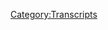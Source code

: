 {{Transcript
    | title         = [[39: Jack Posobiec...Ya Busted]]
    | caption       = [https://knowledgefight.libsyn.com/knowledge-fight-jack-posobiecya-busted Listen to this episode on Libsyn]
    | episodeNumber = [[39: Jack Posobiec...Ya Busted|39]]
    | length        = 01:11:22
}}

{{MessageBox
    | header     = Warning: Bot Generated Content
    | text       = This transcript was automatically generated by transcription software and likely contains many mistakes and misattributions. Please check the audio for definitive quotes, attribution, and context.
    | image      = N3yvass4myg91.webp
    | imagewidth = 50px
    | id         = warning
}}

{{TranscriptBlock
    | name      = Alex Jones
    | timestamp = 00:00:00.000
    | text      = Andy in Kansas you're on the air Thanks for holding
}}

{{TranscriptBlock
    | name      = Andy In Kansas
    | timestamp = 00:00:04.000
    | text      = Well, Alex, I'm a first time caller I'm a huge fan. I love your work.
}}

{{TranscriptBlock
    | name      = Jordan
    | timestamp = 00:00:07.000
    | text      = Hey everybody welcome back to knowledge fight. I'm Dan. I'm Jordan. We're a couple dudes who like to sit around drink red wine talking about Alex Jones and wait for death we there's been a change this
}}

{{TranscriptBlock
    | name      = Jordan
    | timestamp = 00:00:19.000
    | text      = waiting for death is probably the best way of putting we're
}}

{{TranscriptBlock
    | name      = Jordan
    | timestamp = 00:00:22.000
    | text      = hoarding water and waiting for death. sweet embrace got
}}

{{TranscriptBlock
    | name      = Jordan
    | timestamp = 00:00:25.000
    | text      = it Sure. Seems like it's time. Oh, right. We're right there.
}}

{{TranscriptBlock
    | name      = Jordan
    | timestamp = 00:00:29.000
    | text      = Yep. Yep. We're still in a bunker. We're close to like, I gotta go to Infowars store.com and buy these foods.
}}

{{TranscriptBlock
    | name      = Jordan
    | timestamp = 00:00:37.000
    | text      = Do they have anything that protects against radiation? Yeah, yeah, they do. Then fuck yeah, we're in. But finally, we discovered that there's one good thing like it turns out Alex Jones saves the entire human race.
}}

{{TranscriptBlock
    | name      = Jordan
    | timestamp = 00:00:50.000
    | text      = I think what he has won't work. Well, but it's advertised for that. Anyway, plot twist to this shows that I know so much about Alex Jones. And I don't know anything about him. That is where we find our middle ground. That is the audience they might know a little bit right. Some of them might be closer to Miami. So we might be closer to your end.
}}

{{TranscriptBlock
    | name      = Jordan
    | timestamp = 00:01:06.000
    | text      = We educate and inform and in the meantime, hopefully we entertain you know what, you know what I was because I'll be god damned if they it's impossible to listen to anything. Alex Jones says. Without that.
}}

{{TranscriptBlock
    | name      = Jordan
    | timestamp = 00:01:17.000
    | text      = It's fascinating to think that there's probably out there there's probably some damn folks and there's probably some Jordan folks who listen to the like, I like Dan Jordan is kind of annoying. And vice versa. Yeah, I represent like some people are listening for you. Some for me. Sound off on Twitter. Destroyed. I don't know. I
}}

{{TranscriptBlock
    | name      = Jordan
    | timestamp = 00:01:37.000
    | text      = don't know if either of us can handle that. Please don't do that. I
}}

{{TranscriptBlock
    | name      = Jordan
    | timestamp = 00:01:39.000
    | text      = have a delicate snowflake. Always looking for a safe space.
}}

{{TranscriptBlock
    | name      = Jordan
    | timestamp = 00:01:42.000
    | text      = We're gonna get today is episode four. We do like to give a shout out. I'm a policy wonk close for you, Brian burger. Thank you very much for donating to the show.
}}

{{TranscriptBlock
    | name      = Jordan
    | timestamp = 00:01:51.000
    | text      = Thanks so much, Brian.
}}

{{TranscriptBlock
    | name      = Jordan
    | timestamp = 00:01:52.000
    | text      = I realized that is the first time I've used a donators last name. That was accidental. He also he's an
}}

{{TranscriptBlock
    | name      = Jordan
    | timestamp = 00:02:00.000
    | text      = old we have if we have any Alex Jones listeners. That's the real problem, right though.
}}

{{TranscriptBlock
    | name      = Jordan
    | timestamp = 00:02:05.000
    | text      = He's an old friend of mine. On the night before his wedding, I threw pennies at him and he almost beat me up over a sink. He's a good man and the night before his wedding Yeah, how did the wedding go wedding was fine. I got too drunk at the reception though and might and then you finally got beat up over a sick No, I karaoke stroking and didn't realize that there were still children present at the reception. It was a it was a night of fucking an interesting night. Anyway, today we're gonna get to what our episode is about. It's gonna be interesting. I told you before we started it's gonna be unlike a lot of episodes we've ever done in the past. But first, I want to start with an out of context drop that have nothing to do with what we talked about on today's episode.
}}

{{TranscriptBlock
    | name      = Alex Jones
    | timestamp = 00:02:44.000
    | text      = Let us give the newborn baby shots. Oh, another one died. Oh, liberal. Oh, I mean, this is just their whole deal. Right? It's and I don't you know, I as well I'm not a troglodyte and so Oh, liberal.
}}

{{TranscriptBlock
    | name      = Jordan
    | timestamp = 00:03:03.000
    | text      = don't like any of what's going on? Yeah, that was a long time for them to do that.
}}

{{TranscriptBlock
    | name      = Jordan
    | timestamp = 00:03:11.000
    | text      = Alex Jones and Leann McAdoo, had a little roundtable about transhumanism. All right. All right. That was some of their deep analysis. That was it. It went way off the way. Yeah, it was pretty terrible.
}}

{{TranscriptBlock
    | name      = Jordan
    | timestamp = 00:03:23.000
    | text      = Wow. Yeah. So that's they just, they just sure did that. That should give you
}}

{{TranscriptBlock
    | name      = Jordan
    | timestamp = 00:03:27.000
    | text      = some indication of like, how the show has been the last few days. It's been a disaster. Okay, it's been Oh,
}}

{{TranscriptBlock
    | name      = Jordan
    | timestamp = 00:03:36.000
    | text      = there goes another one another baby dies. Liberal. That's their that's their entire argument. Most
}}

{{TranscriptBlock
    | name      = Jordan
    | timestamp = 00:03:43.000
    | text      = of it. Yeah. Okay. And everybody, you can imagine what he's doing. They're doing the little Yeah.
}}

{{TranscriptBlock
    | name      = Jordan
    | timestamp = 00:03:48.000
    | text      = Oh, you know, you can use you saw it in your brain the moment he did.
}}

{{TranscriptBlock
    | name      = Jordan
    | timestamp = 00:03:55.000
    | text      = The last few days on the show had been trouble. And I've been trying to find something for our next episode to be about. And it's been it's been really hard. So I've been going back to the well, and we have a couple of time travel episodes, we're going to end up doing okay, in the near future, but I wanted to do one of my own. And so I went back to the day of the Boston bombing. Because I was really curious, because I remember listening to him a little bit back then. Did he say it was a false flag? Oh, big time. Okay. But here's the thing. I don't know if we'll ever cover the episode itself, because, much like the 911 episode, it's really not that interesting. Okay. But as the news of the Boston bombing is breaking, he's in the middle of an interview with Richard Belzer. Richard Belzer. Yeah. So Richard Belzer side cars, his coverage of the Boston bombing over Skype. It's amazing.
}}

{{TranscriptBlock
    | name      = Jordan
    | timestamp = 00:04:47.000
    | text      = So, so he is still on Skype with Richard Belzer. Well, this news break and Richard Belzer is not allowed to go No.
}}

{{TranscriptBlock
    | name      = Jordan
    | timestamp = 00:04:55.000
    | text      = And he's thrilled to be there. loves it. Alex Jones is back You lating wildly about how they're going to target patriots right? Belzer is just straight up signing off on all bizarre like you watch them on law and order and everything you think he's like, and you know he has.
}}

{{TranscriptBlock
    | name      = Jordan
    | timestamp = 00:05:12.000
    | text      = I was genuinely sitting here going like, it can't be Richard Belzer Oh, it's bells. It can't be that Richard Belzer hells bells and he's just there. Yep. So I believe that Richard
}}

{{TranscriptBlock
    | name      = Jordan
    | timestamp = 00:05:24.000
    | text      = Belzer it is. So I was digging around was trying to find something for us to cover because like I said, the last few days have been just no man's land. That was no good. I was really struggling and then a real I realized on Monday, Alex Jones did an interview with Jack Passaic. Yes, we've brought him up a couple times in the past. And today, it is finally time for us to delve in to something that I am going to call one of our dirty dossiers. Because as we do this show, it's going to become more and more essential that we clearly delineate who these fucking characters are, okay, that exist in the periphery. Okay. Alex Jones had an interview with Jack for Sobiech because he is one of the main forces behind the Macron leaks. So I found a a New Yorker article that contradicts his story about what happened with the macaron leaks. Okay, this is a New Yorker story that actually uses an interview with Jack for Sobiech as it sort of foundation. Quote from this New Yorker article, I reached the Sobiech by phone on Saturday, the previous day he told me he had flown from Washington to Miami to attend a party hosted by the far right self promoter Milo Yiannopoulos. For sobic spent much of Friday night monitoring 4chan slash poll before chan message boards, which has recently become a breeding ground for nationalist trolls, both in the US and abroad. This is a quote from the Soviet people were claiming something big was coming. So I just kept hitting refresh. He told me shortly before 3pm 3pm and anonymous 4chan user posted nine gigabytes of information, purportedly hacked emails, photographs, and internal documents from the campaign of Emmanuel Macron. For Sobia could not know whether all the information was authentic. He didn't even have time to glance through most of the 1000s of pages. But he considered it his journalistic duty to let his followers know about the leak, quote, massive doc dump at pol he tweeted, he included a link to the 4chan post along with the hashtag Macron leaks. So that's how he got involved. According to him, I'd heard that that
}}

{{TranscriptBlock
    | name      = Jordan
    | timestamp = 00:07:39.000
    | text      = happened, and that it was, and that's why everybody was mad at WikiLeaks or something. And yet, they weren't the ones who leaked the information or hacked it. They just had it.
}}

{{TranscriptBlock
    | name      = Jordan
    | timestamp = 00:07:51.000
    | text      = Yeah, they really got with it. And really, it was hacked by somebody. So anyway, he goes to this party, and people start retweeting it, and it starts to catch steam. And so like, at about midnight, he realizes he's at Milo Yiannopoulos his party, and he realizes that a bunch of other people have started to pick up on this. Obviously, some of these bot farms started to push the content, of course, much like it's been demonstrated has been done in the past. Yes. And so on the phone Sobiech started a live video on Periscope which he called a quote, press conference on macaron leaks. The first few minutes consisted of pisode B, which he has not read or looked at. He's gone to a party at this point. Yes. The first few minutes consisted of for sobic and his girlfriend dancing too bad and bougie by Migos while sob occasionally made the okay hand gesture. All right,
}}

{{TranscriptBlock
    | name      = Jordan
    | timestamp = 00:08:44.000
    | text      = why didn't he just stop it there? Don't talk about the leaks. Just fucking just let me enjoy that. Just let me enjoy that mental image of you your monsters for the journalism bullshit. Yeah. And instead you're dancing to migos. So
}}

{{TranscriptBlock
    | name      = Jordan
    | timestamp = 00:09:01.000
    | text      = then he took a little bit of criticism about like the alt right, does it? He took some harsh criticism and his response was, I just find interesting things and post them to my Twitter feed. Look, journalists have gotten so bad that they see someone like me doing real work actually digging through documents and distributing them to people. They assume there must be some sort of conspiracy behind it. I hope that if anything, this can be a learning experience for the New York Times and Lamont and the rest of them to understand how real journalism was he was dancing amigo by his own admission in this article, he didn't read any of the documents. No, he just said like, maybe this is something fucking put it out on Twitter. That was it. Yeah. So that should give you some sort of a sense of what a blowhard fuck this guy is.
}}

{{TranscriptBlock
    | name      = Jordan
    | timestamp = 00:09:43.000
    | text      = Yeah, I'm not a fan hate him. I read. I read something about him where he was describing his four D journalism. Yeah, he gets involved. Yeah, a lot of a lot of other people just report things. And I believe his quote was, I'll go to an anti Trump rally Aliens start saying anti Clinton stuff just Yeah. And you're like that's, that's just being a dick. That's not being a journalist, but any kind but
}}

{{TranscriptBlock
    | name      = Jordan
    | timestamp = 00:10:09.000
    | text      = again, this directly relates to what we talked about in that 2015 episode, where Mark Dice went out and asked people to, if they supported banning the American flag, right or got them to sign his petition. Infowars puts out a video about it. Drudge Report puts up a link. Alex Jones starts reporting that Drudge Report is reporting this thing. It's this cycle. Yeah, it's a jet sob it goes and starts a fight. It's like anti Trump rally. He becomes the story and then he reports on the story. It's yeah,
}}

{{TranscriptBlock
    | name      = Jordan
    | timestamp = 00:10:41.000
    | text      = see that? i Okay. Now, I have only taking zero journalism classes. But I have read journalism. Sure. I feel like that's wrong. isn't that bad? Like, aren't you supposed to like by the definition of journal? Aren't you supposed to record these things? And that's it, even write it the fuck down?
}}

{{TranscriptBlock
    | name      = Jordan
    | timestamp = 00:11:07.000
    | text      = Even the fucking newscaster in Arrested Development knows that. Every part of the story can't be part of the story. Yeah, exactly. Even fucking. Anyway, we're gonna talk quite a bit about Jack Sobiech today. And at the end of this, I guarantee you, he won't be busted. But we have to start with why he was on the show on Monday. Okay, so he was tweeting about the Macron leaks. Right. And now he's coming on to Infowars on Monday, because the narrative is that Macron himself is suing jack for Sobiech. So I will let him isn't he suing? LePen I will let Alex Jones start the narrative. All right.
}}

{{TranscriptBlock
    | name      = Alex Jones
    | timestamp = 00:11:49.000
    | text      = So if Macron is so powerful than a French president, why is he showing Jack? The Shelby act who reported on the whistleblowers, the leaks?
}}

{{TranscriptBlock
    | name      = Jordan
    | timestamp = 00:11:58.000
    | text      = I don't know if he's doing LePen but what he is doing is they're starting an investigation into these hackings Yeah, because they are patently illegal.
}}

{{TranscriptBlock
    | name      = Jordan
    | timestamp = 00:12:07.000
    | text      = Yeah, that's a super good idea. Yep. To investigate these hackings Yep. The ones where you got hacked illegally
}}

{{TranscriptBlock
    | name      = Jordan
    | timestamp = 00:12:14.000
    | text      = and especially because this hack is different than the Podesta ones and other hacks in the past where this hack explicitly has tons of fake shit in it. Yeah, this well,
}}

{{TranscriptBlock
    | name      = Jordan
    | timestamp = 00:12:25.000
    | text      = apparently McCrone put his own fake shit in there smart. Yeah. He which is super smart that he didn't that he didn't know he was going to be hacked. But still, like I mean, if you're halfway smart now you know you're gonna be hacked. But
}}

{{TranscriptBlock
    | name      = Jordan
    | timestamp = 00:12:40.000
    | text      = to be fair, like our intelligence agencies in the last few days have confirmed that they told the French that like, Hey, guys, there are attacks happening. We can monitor them. We're seeing them happening. Yeah, you are being digitally attacked. You're being targeted. So yeah.
}}

{{TranscriptBlock
    | name      = Jordan
    | timestamp = 00:12:56.000
    | text      = But at the same time, I feel like you should guess. Like, if you're going up against a nationalist candidate anywhere, you better believe you're gonna get hacked. Yeah, just just do a better job of hiding shit.
}}

{{TranscriptBlock
    | name      = Jordan
    | timestamp = 00:13:07.000
    | text      = It's becoming the tool of the present and the future, like of hurting people.
}}

{{TranscriptBlock
    | name      = Jordan
    | timestamp = 00:13:12.000
    | text      = And this one is this one is undeniable. Like this was explicitly we're trying to influence this election. There was no other explanation for
}}

{{TranscriptBlock
    | name      = Jordan
    | timestamp = 00:13:21.000
    | text      = and the only reason is to help the nationalist nationalist candidate which
}}

{{TranscriptBlock
    | name      = Jordan
    | timestamp = 00:13:25.000
    | text      = we can tie back to all of the other hacks helping nationalist candidates with ties to Putin and to each other. So it seems it seems like there can be no other conclusion. Yeah, it is. It is now and now obviously, the evidence is circumstantial, but if it's a fucking coincidence, I will kill myself.
}}

{{TranscriptBlock
    | name      = Jordan
    | timestamp = 00:13:46.000
    | text      = It's like it's this stuff happening. Sally gate, Sally Yates and clappers testimony the other day, Comey being fired today, as we're recording this with all of it is,
}}

{{TranscriptBlock
    | name      = Jordan
    | timestamp = 00:13:58.000
    | text      = it's too late,
}}

{{TranscriptBlock
    | name      = Jordan
    | timestamp = 00:14:00.000
    | text      = too much of it is too much. I don't know how to handle this. Let's not talk about that. Let's talk about Jack.
}}

{{TranscriptBlock
    | name      = Jordan
    | timestamp = 00:14:05.000
    | text      = Okay, it's easier to talk about a different person who deserves to be in jail. So
}}

{{TranscriptBlock
    | name      = Jordan
    | timestamp = 00:14:09.000
    | text      = he wants to give a little breakdown about the leaks. He's gonna he's gonna talk about, you know, the stuff that's being found right in these documents. I hope it's
}}

{{TranscriptBlock
    | name      = Alex Jones
    | timestamp = 00:14:18.000
    | text      = what's really happened, what's unfolding why they're showing you why they're so upset and what we're learning about. Reportedly, the gay porn, the gay escorts the drugs and what's going on here. Why this guy is charged a little darling of the establishment. Youngest French president ever?
}}

{{TranscriptBlock
    | name      = Jack Posobiec
    | timestamp = 00:14:33.000
    | text      = Sure, Alex and so well, we saw the game via Macron gate last week where it was revealed that he has these offshore bank accounts in the Cayman Islands. Tax evasion billions of dollars was also then revealed in these emails. That number. The McCrone campaign was funding Antifa was behind the Antifa riots in Paris where they're setting police officers on fire on
}}

{{TranscriptBlock
    | name      = Jordan
    | timestamp = 00:14:54.000
    | text      = let's be clear, there is not real evidence of those bank accounts that he's talking about. In fact, he's Oh,
}}

{{TranscriptBlock
    | name      = Jordan
    | timestamp = 00:15:00.000
    | text      = there is absolutely no evidence of it because it's been proven they do not exist
}}

{{TranscriptBlock
    | name      = Jordan
    | timestamp = 00:15:04.000
    | text      = and they're all the images that people keep posting are all not what they say they are. Exactly. Some of them are insurance document right. Some of it's insane like normal people have it's all
}}

{{TranscriptBlock
    | name      = Jordan
    | timestamp = 00:15:15.000
    | text      = that's why he's suing LePen for defamation because that's literally what she's doing. Okay, well, they can. Yeah, they can sue Sobiech for the same thing,
}}

{{TranscriptBlock
    | name      = Jordan
    | timestamp = 00:15:25.000
    | text      = probably only that you can sue French. I don't know. I don't know what kind of standing they'd have. But they're not suing him right here's the thing will probably because they can't the kind of behavior that's being expressed here is the kind of thing that's like well if they weren't gonna sue you sure hope they do now Yeah, because now he's he's introducing this idea of like, they were paying people to set cops on fire, and then it's gonna get worse.
}}

{{TranscriptBlock
    | name      = Jack Posobiec
    | timestamp = 00:15:48.000
    | text      = May 1, we'll find out activities where there have been there have been selling and buying designer drugs that they're saying they're for the boss this this drug called MMC three as a sophisticated drug. He's also on the list, essentially, of this this homosexual drug whole sort of mailing list that he's on. So with the drugs, all that stuff, and let's keep in mind that McCrone himself is a victim of pedophilia. So we know from a very early age, he was involved in pedophilia himself, the victim
}}

{{TranscriptBlock
    | name      = Jordan
    | timestamp = 00:16:23.000
    | text      = to know things,
}}

{{TranscriptBlock
    | name      = Jordan
    | timestamp = 00:16:27.000
    | text      = no two things, no search for MMC three. Everything that comes up is about a Nintendo controller called the memory management controller. So
}}

{{TranscriptBlock
    | name      = Jordan
    | timestamp = 00:16:42.000
    | text      = well, yeah, but this is this is that times three.
}}

{{TranscriptBlock
    | name      = Jordan
    | timestamp = 00:16:44.000
    | text      = This is deep stuff.
}}

{{TranscriptBlock
    | name      = Jordan
    | timestamp = 00:16:45.000
    | text      = It'll get you so high, you'll be able to play video game.
}}

{{TranscriptBlock
    | name      = Jordan
    | timestamp = 00:16:49.000
    | text      = I mean, yeah, his wife has a lot older than him. But yeah, but the age of consent in France is 15. So Right. I don't know. I don't know if you want to call. So that's really that's what they're calling that's specifically what he's talking about. I
}}

{{TranscriptBlock
    | name      = Jordan
    | timestamp = 00:17:05.000
    | text      = thought we were talking about, you know, child abuse. Yeah. No, I
}}

{{TranscriptBlock
    | name      = Jordan
    | timestamp = 00:17:09.000
    | text      = don't think he I mean, if he's making that kind of an accusation, unfounded. Um, it's not even an accusation, but it's just weird. It's just weird. He's talking about his wife, who was who was a teacher in his high school drama teacher, right. And they ended up having a relationship later.
}}

{{TranscriptBlock
    | name      = Jordan
    | timestamp = 00:17:24.000
    | text      = Yeah, it's, it's weird and unusual. And I know at
}}

{{TranscriptBlock
    | name      = Jordan
    | timestamp = 00:17:28.000
    | text      = least two people who ended up dating teachers one of them got married, but they did not start their relationship while they were teacher and student but and they met around that like 1617 No Man's Land, where it's like, it's fucked up. But yeah, you know, it's not Mary Kay, LeTourneau shit. I don't know. I'm not here to go to bat for macaron hanging around with this teacher. But I also am not here to call it pedophilia. I think that that is,
}}

{{TranscriptBlock
    | name      = Jordan
    | timestamp = 00:17:58.000
    | text      = that'd be great. If you explicit like at the very beginning of the episode, you're like, I am here to go to bat for Macron begging his teacher. I know. I have no personal investment in this whatsoever. Yeah, wink wink, nudge nudge.
}}

{{TranscriptBlock
    | name      = Jordan
    | timestamp = 00:18:12.000
    | text      = I do think it matters, though, culturally that the age of consent is 15. In France, it's not illegal. Whatever, who cares
}}

{{TranscriptBlock
    | name      = Jordan
    | timestamp = 00:18:21.000
    | text      = if one part of the world looks at another part of the weird world and goes That's gross and you should be held to our standards. You're dumb.
}}

{{TranscriptBlock
    | name      = Jordan
    | timestamp = 00:18:28.000
    | text      = Yeah. But anyway, he goes on he says even worse stuff about micron and his wife.
}}

{{TranscriptBlock
    | name      = Jordan
    | timestamp = 00:18:34.000
    | text      = But even then it's he's he made it imply that he wasn't that he was involved in pedophilia, right? Like it was like he wasn't the victim of pedophilia. He was just just all around it. He was just he was part of that world and therefore he will always Yeah, exactly. Yeah, so that makes him complete perfectly completely
}}

{{TranscriptBlock
    | name      = Jordan
    | timestamp = 00:18:54.000
    | text      = skipped over the part where he said that he's on a gay sex cult email list.
}}

{{TranscriptBlock
    | name      = Jordan
    | timestamp = 00:18:59.000
    | text      = Wow. Oh, is it totally believable? Well, he's on a gay sex cult email list looking
}}

{{TranscriptBlock
    | name      = Jordan
    | timestamp = 00:19:05.000
    | text      = at a gay sex cold as an email list. That's a shitty call.
}}

{{TranscriptBlock
    | name      = Jordan
    | timestamp = 00:19:08.000
    | text      = Why would you say no? What? Okay, it's time to send out an evil email blast for our next gay sex cult meeting.
}}

{{TranscriptBlock
    | name      = Jordan
    | timestamp = 00:19:14.000
    | text      = Yeah, ridiculous. Hey, guys,
}}

{{TranscriptBlock
    | name      = Jordan
    | timestamp = 00:19:16.000
    | text      = I'm gonna send you an evite how Saturday morning around 11.
}}

{{TranscriptBlock
    | name      = Jordan
    | timestamp = 00:19:19.000
    | text      = So you're here Good luck. He goes on a little more. And this is the stuff that I've actually seen people tweeting about like this, this part of his commentary and it's fucking wacky.
}}

{{TranscriptBlock
    | name      = Jack Posobiec
    | timestamp = 00:19:30.000
    | text      = There's 10s of 1000s We literally haven't had enough time possibly for our researchers at rebel media or the people on 4chan to go through these things to translate them and to make all the connections to find what's
}}

{{TranscriptBlock
    | name      = Jordan
    | timestamp = 00:19:41.000
    | text      = also the he's talking about people on 4chan, which are notorious reliable researchers. Yeah, certainly let them handle every truth based investigation. Secondarily, he brought up rebel media again, they are very important. They are a piece of this puzzle that is going to be increasingly dangerous in the future. Okay. Just wanted to point that out.
}}

{{TranscriptBlock
    | name      = Jack Posobiec
    | timestamp = 00:19:59.000
    | text      = Out There. There. We're using Bitcoin to buy designer drugs on the black market out in France. I mean, it's crazy.
}}

{{TranscriptBlock
    | name      = Alex Jones
    | timestamp = 00:20:05.000
    | text      = Now the story is admitted with him and his older wife that there's a lot of weird stuff going on. And that and that she did want to read all this what's what's going on there?
}}

{{TranscriptBlock
    | name      = Jack Posobiec
    | timestamp = 00:20:17.000
    | text      = That's right. So she was a heist. He was her high school student when he was 14 and 15. And then later on, but it was stated that that was in the relationship started, but that no sexual acts began until he was of legal age in France, which I believe is 18. So that right there tells me something very, very fishy is going on. He has children that are older I am as a matter of fact, and it may be a way that they found this guy very, very young. And they were using that to essentially turn him into a puppet turned him into a marionette. And now they're plying him with drugs, keeping him drugged up and getting him to do whatever they want. You're got news, where they're showing you this stuff, the same type of mind control they use for celebrities, for actors for musicians that we see around the world. Yep.
}}

{{TranscriptBlock
    | name      = Jordan
    | timestamp = 00:21:01.000
    | text      = Yep. Great journalism, Mind
}}

{{TranscriptBlock
    | name      = Jordan
    | timestamp = 00:21:03.000
    | text      = Control, right. Mind Control. We see it for actors. Yes. Musician, all of them celebrities. Yep. There'll be whatever Kim Kardashian is,
}}

{{TranscriptBlock
    | name      = Jordan
    | timestamp = 00:21:13.000
    | text      = yeah, like, oh, it's,
}}

{{TranscriptBlock
    | name      = Jordan
    | timestamp = 00:21:15.000
    | text      = it's mind control. Yep. He was groomed from a very young age. We know because he said that nothing started until he was of legal age, which is that means that means something very suspicious is going on. Sure. Obviously, if somebody asks you that question all the time, and then you answer it truthfully, ah, we know you're lying. And then of course, mind control with the designer drug, right?
}}

{{TranscriptBlock
    | name      = Jordan
    | timestamp = 00:21:39.000
    | text      = You're going to take this really young guy and you drug him up real good. And now he's your puppet. Yeah, 15 years ago. Now.
}}

{{TranscriptBlock
    | name      = Jordan
    | timestamp = 00:21:46.000
    | text      = He's your puppet.
}}

{{TranscriptBlock
    | name      = Jordan
    | timestamp = 00:21:47.000
    | text      = Right now. He's the youngest president in France ever. And so he's
}}

{{TranscriptBlock
    | name      = Jordan
    | timestamp = 00:21:50.000
    | text      = literally a Manchurian Candidate. They were saying he would never
}}

{{TranscriptBlock
    | name      = Jordan
    | timestamp = 00:21:53.000
    | text      = be saying this stuff. If he wasn't someone who just beat the pants off of Marine LePen. Yeah, like they're, it's, it's crazy. Like, the idea that he didn't fact check what the age of consent is in France means he's not doing any work. Why would the fact that he just tweeted about this stuff and then went to Milo's party means he doesn't really go at all gave this to me goes during his press conference. Yeah, means he's an asshole. 10s of 1000s of documents, right? And then he comes into the Alex Jones Show, and he's like, he's probably being drugged up and is just a puppet. Like you. If you're a journalist, you can't say that. You don't have anything to back that.
}}

{{TranscriptBlock
    | name      = Jordan
    | timestamp = 00:22:29.000
    | text      = You can't speculate wildly about mind control drugs and whether or not they are being used to manipulate the leaders of multiple countries, as well as musicians you're not supposed to pour for as we all know, the number one musician being mind controlled right now
}}

{{TranscriptBlock
    | name      = Jordan
    | timestamp = 00:22:45.000
    | text      = bad and bougie migos.
}}

{{TranscriptBlock
    | name      = Jordan
    | timestamp = 00:22:49.000
    | text      = So this, that's most of the substance of what he's talking about. What's the substance? Yeah. Okay. He also was asked at one point about how he found out he's being sued, and his fucking answer is so vague and nonsensical that, like, I don't, I don't believe him at all. Like no, and I tried to Google it. I tried to find like, you know, for Sobiech being sued by mcrent. There's nothing there's nothing on it. He said the documents are public, there is nothing. There's nothing he's not being sued by mcrent. Anyway, we're gonna get back to Jack sob in a second. But I want to get the taste out of our mouth with our old friend Alex, because we need some Alex Jones on this podcast. Yes, we do. It's gonna be a lot of Sobiech. So let's enjoy Alex while we can, discussing how evil the Louvre is. What he wants to say that the Louvre is satanic. And when macaron Keramik Yep, he came out in front of the pyramid, right? That it was some symbolic satanist ik gesture. Now, some might argue it's one of the biggest landmarks in France. I don't understand. But Alex brings up
}}

{{TranscriptBlock
    | name      = Jordan
    | timestamp = 00:23:54.000
    | text      = I don't even think it houses anything famous.
}}

{{TranscriptBlock
    | name      = Jordan
    | timestamp = 00:23:56.000
    | text      = I need I need you to let like I want you to hear every word of this because it's fucking hilarious. Alex Jones because he starts reading for once in his life. Oh, no accidentally busts himself. So here we go.
}}

{{TranscriptBlock
    | name      = Alex Jones
    | timestamp = 00:24:11.000
    | text      = And sure enough, I found from the Encyclopedia obscura, the Louvre pyramid. And you can read were completed in 89. The largest the structure is commonly referred to as the Louvre pyramid now serves as the main entrance to the museum and is one of the city's more notable landmarks. The structure is Chinese American architect claimed that the design was inspired by a trellis he had seen at the adjunct and that the loop pyramid was nowhere related to the monuments of Egypt. A little pyramid raised controversy in the 80s. Following the publication of an official brochure. Twice in the pages of the brochure, it was claimed that the structure was formed to 666 individual panes of glass. The figure was subsequently quoted on numerous newspapers and became a widespread and then it goes on though to have Francoise meter on saying that indeed, it is dedicated to the beast revelations aside the no Since that little pyramid 666 pains is in fact, false tries to claim an official statement on the Louvre Museum. Now where was the partner show me that were Francoise meter on said that himself?
}}

{{TranscriptBlock
    | name      = Jordan
    | timestamp = 00:25:08.000
    | text      = Do you see that he fucking busted himself? Twice there at the end? He tried to undersell how what he was reading says the opposite of what he wanted to say. You were saying that like these 666 tile thing, it was subsequently proven to be a hoax. Yeah. And he drops off the word hoax. And it was like it subsequently proven. That meter on the bat is false. What did he say? Never does get around to proving I was based on the beast based on the beast. The beast, Brock Lesnar was inspiration for the loop.
}}

{{TranscriptBlock
    | name      = Jordan
    | timestamp = 00:25:44.000
    | text      = And we know that it's suspicious because the Louvre came out and said, It's not suspicious.
}}

{{TranscriptBlock
    | name      = Jordan
    | timestamp = 00:25:50.000
    | text      = Right? Right. And all all of this stuff is just based. I mean, if you listen to what he's saying, it's all just based on a pamphlet like an erroneous pamphlet. Yeah, that came out. There were a
}}

{{TranscriptBlock
    | name      = Jordan
    | timestamp = 00:25:59.000
    | text      = couple of pamphlets. Yeah, well, they were brochures for sure. Their brochures. They also included some Sky Mall objects, but who doesn't meet sky
}}

{{TranscriptBlock
    | name      = Jordan
    | timestamp = 00:26:08.000
    | text      = ball objects, say a brochure and pray the dollar frawls Now there's gonna be a new segment where I just speak French for a little while. I'm gonna let you roll. So Jack sobic has come in. He's made his claims about McCarl and now it's time to take a little trip back in time to the last time the jackpot Sobiech was on Infowars okay, it might not actually be the last time but it's the most important time okay, that is when he was breaking the story about pizza gate. Alrighty, so what we're going to do is I
}}

{{TranscriptBlock
    | name      = Jordan
    | timestamp = 00:26:44.000
    | text      = am happy to get back to that fucking monstrosity of a bullshit mess story that still won't god damn die
}}

{{TranscriptBlock
    | name      = Jordan
    | timestamp = 00:26:52.000
    | text      = well because no one else should have to watch the entire video of Jack Sobia going to comment ping pong. I have done that and isolated clips. Now what we're going to we're going to
}}

{{TranscriptBlock
    | name      = Jordan
    | timestamp = 00:27:06.000
    | text      = the actual video when wandering through a pizza place go and
}}

{{TranscriptBlock
    | name      = Jordan
    | timestamp = 00:27:10.000
    | text      = look, there is no what we're going to do is we're going to listen to his interview with Owen Shroyer on Infowars. And then whenever he says something about what he did it, Comet Ping Pong, I will play the actual audio just to prove in real time. What a fucking liar is he didn't
}}

{{TranscriptBlock
    | name      = Jordan
    | timestamp = 00:27:30.000
    | text      = need me for this episode. Do you want to just put those back to back for the rest of the episode? We'll call it we'll call it Good afternoon.
}}

{{TranscriptBlock
    | name      = Jordan
    | timestamp = 00:27:37.000
    | text      = I actually think that you might be surprised by how big of a liar he is. So like, it actually does serve a purpose that you're here. And I like company.
}}

{{TranscriptBlock
    | name      = Jordan
    | timestamp = 00:27:48.000
    | text      = Okay. All right.
}}

{{TranscriptBlock
    | name      = Jordan
    | timestamp = 00:27:50.000
    | text      = So here we go. This is the beginning of the interview we did with Owen Shroyer,
}}

{{TranscriptBlock
    | name      = Jordan
    | timestamp = 00:27:53.000
    | text      = let's just call this the busted special. Oh,
}}

{{TranscriptBlock
    | name      = Jordan
    | timestamp = 00:27:55.000
    | text      = totally. Yeah. Sobiech. We are
}}

{{TranscriptBlock
    | name      = Owen Shroyer
    | timestamp = 00:27:59.000
    | text      = joined by Jack for sobic, the Special Operations Director for citizens for Trump. He was giving me great intel on election night. All of it ended up coming true. But recently, he went inside of comet pizza and ping pong and got kicked out.
}}

{{TranscriptBlock
    | name      = Jordan
    | timestamp = 00:28:13.000
    | text      = So we should just stop there for a second and really make clear that he is not a journalist. He's a functionary for citizens for Trump. Yes, he is a political operative. No, never been someone who know journalism journalism. Not right. Fair enough.
}}

{{TranscriptBlock
    | name      = Jordan
    | timestamp = 00:28:27.000
    | text      = Yeah. You know how? Well I mean, let's face it, Fox News is basically an arm of the Trump campaign. Now to
}}

{{TranscriptBlock
    | name      = Jordan
    | timestamp = 00:28:32.000
    | text      = sure. Anyway,
}}

{{TranscriptBlock
    | name      = Owen Shroyer
    | timestamp = 00:28:34.000
    | text      = well, one of the biggest trends on Twitter has been the whole pizza gate thing. And there's a lot of weird activity going on here. A lot of alleged stuff that a lot of people on Twitter are obsessing over to be quite frank with you. But then we went to come at ping pong and pizza, you actually had your boots on the ground. Tell us about what happened.
}}

{{TranscriptBlock
    | name      = Jack Posobiec
    | timestamp = 00:28:57.000
    | text      = So so that's what I do. Oh, and thanks, night,
}}

{{TranscriptBlock
    | name      = Jordan
    | timestamp = 00:29:00.000
    | text      = I put you know, I saw a lot of people were researching
}}

{{TranscriptBlock
    | name      = Jack Posobiec
    | timestamp = 00:29:03.000
    | text      = pizza gate, and I saw a lot of people were talking about it. And quite frankly, it had not been something that I had put a lot of effort into, because it really broke just towards the end of the campaign. And as citizens for Trump, we were working very hard to get Mr. Trump elected to make sure that we were going to stop the steel stop the fraud operations that were going on from the Democrats. So I hadn't really paid much attention to it.
}}

{{TranscriptBlock
    | name      = Jordan
    | timestamp = 00:29:25.000
    | text      = So he is already laid out here his groundwork, he was actively working to get a particular candidate elected like a journalist. This controversy, this fake controversy that sprung out of the illegal leaks of the opposite candidates emails or her campaign managers emails, right didn't really pay much attention to him. Right journalist I didn't really didn't really pay much attention to what you need to know. No other you're
}}

{{TranscriptBlock
    | name      = Jordan
    | timestamp = 00:29:53.000
    | text      = trying to get trying to get Trump elected. Why would you pay attention to those leaks?
}}

{{TranscriptBlock
    | name      = Jordan
    | timestamp = 00:29:57.000
    | text      = That's also not true. He was paying attention to those things, but he goes on they he, in this next clip he discusses a little bit about his decision to go to Comet Ping Pong
}}

{{TranscriptBlock
    | name      = Jordan
    | timestamp = 00:30:12.000
    | text      = Did he struggle? Oh, did he have an inner inner battle? This is
}}

{{TranscriptBlock
    | name      = Jordan
    | timestamp = 00:30:16.000
    | text      = a hero's story. I mean, you got to know that. Okay, Jack was so big comes out of this looking great. Okay. Yeah.
}}

{{TranscriptBlock
    | name      = Jordan
    | timestamp = 00:30:21.000
    | text      = So we're on some, some hero's journey.
}}

{{TranscriptBlock
    | name      = Jordan
    | timestamp = 00:30:25.000
    | text      = Campbell stuff. Yeah, this is where he's like, Can I pull the sword out of the stone? Gotcha. No,
}}

{{TranscriptBlock
    | name      = Jordan
    | timestamp = 00:30:30.000
    | text      = gotcha. Yeah, he hasn't yet taken the call to action. No.
}}

{{TranscriptBlock
    | name      = Jack Posobiec
    | timestamp = 00:30:33.000
    | text      = And I hadn't been one of those people that was you know, researching it and putting together the spaghetti string, you know, of who's who tied to Hillary tied to Podesta and all the emails. But I said, Well, look, guys, if we think that there's something going on, why don't we just go to the place, sit down, order dinner, Periscope and live and see what happens.
}}

{{TranscriptBlock
    | name      = Owen Shroyer
    | timestamp = 00:30:55.000
    | text      = And so what happened? And you saw a kind of a strange reaction, but I did you know, to me, there's even I mean, humans have a sixth sense. There's a reason why certain environments make our hair stand up on the back of our neck. There's a reason why we get butterflies. I feel like if you were in this establishment, and there was serious activity, like this alleged pedophile activity going on, you would kind of sense it, you would sense the weirdness of the place. Just tell me what it was like when you walked in and then but let's be clear, that's
}}

{{TranscriptBlock
    | name      = Jordan
    | timestamp = 00:31:24.000
    | text      = not I can feel something when I walk in this room that you feel that it just got a little bit colder. That again, is not good journalists. There's I can feel pedophile energy.
}}

{{TranscriptBlock
    | name      = Jordan
    | timestamp = 00:31:32.000
    | text      = You're reporting on vibes, but yeah, good. Good,
}}

{{TranscriptBlock
    | name      = Jordan
    | timestamp = 00:31:37.000
    | text      = bad vibes. Pizzagate bad vibes. I remember, I was in New York Post a headline.
}}

{{TranscriptBlock
    | name      = Jordan
    | timestamp = 00:31:45.000
    | text      = I remember when Walter Cronkite would get on TV. I gotta be honest, I got no facts, but this story gives me the willies.
}}

{{TranscriptBlock
    | name      = Jordan
    | timestamp = 00:31:52.000
    | text      = All right. Good evening. This is Edward R. Murrow. I just want to let you know that McCarthy creepy. Give me some bad vibes. Let me tell you something about that guy. Every time I get near him. Oh, just get the hair raises on the back of my neck. I get goose pimples. I'm starting to think he's gonna prosecute a lot of people illegally for communist ties even though they don't actually have communist ties. Let's blacklist Hollywood
}}

{{TranscriptBlock
    | name      = Jordan
    | timestamp = 00:32:17.000
    | text      = Good night and good vibes. So let's discuss these vibes.
}}

{{TranscriptBlock
    | name      = Owen Shroyer
    | timestamp = 00:32:24.000
    | text      = How kind of the staff they're treated you
}}

{{TranscriptBlock
    | name      = Jack Posobiec
    | timestamp = 00:32:27.000
    | text      = weird vibe man. Really weird vibe. And if anyone wants to go and lured virus books I'm on Twitter at Jack sobic It's just my name and when we stepped in, you know ever the people sort of had that like super extra happy smile and I don't mean like like, you know, there was a greeter who was there I mean, like, this is your table. This is going to be great. Me You're gonna have a good time and then so that's
}}

{{TranscriptBlock
    | name      = Jordan
    | timestamp = 00:33:00.000
    | text      = he's welcome to your table. Mr. Paz sobic. How did you know my name? I am a pedophile
}}

{{TranscriptBlock
    | name      = Jordan
    | timestamp = 00:33:07.000
    | text      = and I know all we know all
}}

{{TranscriptBlock
    | name      = Jordan
    | timestamp = 00:33:09.000
    | text      = Dave's that's what gives us our power.
}}

{{TranscriptBlock
    | name      = Jordan
    | timestamp = 00:33:11.000
    | text      = So I want to be clear. I've not cut out anything relevant from the time that he is in common ping pong. He does get thrown out I've cut out him and his friend standing outside talking about how they might eat them. Oh, right. Right. We're gonna be the next victims. There. They might be Hi. Like it's they might be fucking stoned. It would be more fun. Yeah, so here is him going inside Comet Ping Pong. Just talking to the greeter and see see if it sounds like it matches up at all. With who here it
}}

{{TranscriptBlock
    | name      = Jordan
    | timestamp = 00:33:46.000
    | text      = is. You're evil. The food here is
}}

{{TranscriptBlock
    | name      = Jordan
    | timestamp = 00:33:50.000
    | text      = good. Yeah, see if it all matches that aid of
}}

{{TranscriptBlock
    | name      = Jordan
    | timestamp = 00:33:53.000
    | text      = people. Right here we go. It's time to infiltrate.
}}

{{TranscriptBlock
    | name      = Jack Posobiec
    | timestamp = 00:34:00.000
    | text      = How do you think it in this place?
}}

{{TranscriptBlock
    | name      = Jordan
    | timestamp = 00:34:02.000
    | text      = Opened the door
}}

{{TranscriptBlock
    | name      = Jack Posobiec
    | timestamp = 00:34:05.000
    | text      = Alright, it's good. On the circuit the menu. What's on the menu
}}

{{TranscriptBlock
    | name      = Posobiec's friend
    | timestamp = 00:34:11.000
    | text      = it's a cover story cover stories that cover stories near here
}}

{{TranscriptBlock
    | name      = Jack Posobiec
    | timestamp = 00:34:17.000
    | text      = that we work in DC. In Pittsburgh, and we want pizza just out here for oh, look at some of the stuff jungle peanuts. Sounds like you've been here before. Oh, no. Oh, no. I hate to please. Or not. I think just play some ping pong. We're very friendly. Definitely or the thickness of the back now. So in
}}

{{TranscriptBlock
    | name      = Jordan
    | timestamp = 00:35:03.000
    | text      = that clip, he didn't even sell that nice to be honest. No, she
}}

{{TranscriptBlock
    | name      = Jordan
    | timestamp = 00:35:07.000
    | text      = said in the back, are you want to be back by the ping pong or not? Yeah. And he said, we're we're very friendly. He's the one who's been way more. He's our secret agent in history. And in that clip right at the end, he does one of the first things that tips them off. I'm certain that he's not on the level. And that is he's narrating his trip. He says they're walking us to the spy talking into a flower. Yeah, like he has his he has his Periscoping phone in his shirt pocket. He's walking around with it and like you can see nothing creepy. Tons of families. People eating dinner. It's a cool looking like restaurant bar. There's nothing he claims that like oh, we got footage of all these creepy pictures and said nothing. Anyway, they were not being EU user table. Anyone would you
}}

{{TranscriptBlock
    | name      = Jordan
    | timestamp = 00:36:02.000
    | text      = like to be nipping ball?
}}

{{TranscriptBlock
    | name      = Jordan
    | timestamp = 00:36:05.000
    | text      = So that's the first instance of him incredibly mischaracterizing.
}}

{{TranscriptBlock
    | name      = Jordan
    | timestamp = 00:36:08.000
    | text      = We're very, we're very friendly. Hi, I am human. Oh shit. My what's my cover name I forgot. I am forgot. I am pizza. Ping pong.
}}

{{TranscriptBlock
    | name      = Jordan
    | timestamp = 00:36:18.000
    | text      = On pizza person, man. I'm friendly. I would like I would like me. So he goes on in his interview with our man oh and Shroyer to talk a little bit about the various games that they have there? And this is a lie. We're asking
}}

{{TranscriptBlock
    | name      = Jack Posobiec
    | timestamp = 00:36:35.000
    | text      = basic questions and sort of getting back with my friend George. And the answers that we're getting back are very shady. They were very non committal. At one point, we were going into the back room. And so they have this ping pong setup with a foosball table. And I was just saying, oh, foosball, it's like when I was, you know, in the military, we used to always play foosball in the Navy and on the swim bays, and they say, Can we play foosball and like, they didn't know what I was talking about. And even the owner or guest manager was there didn't really know what I was talking about. And I said, and I like pointed to it a couple of times. And so that yeah, because there's a foosball table there that clearly hadn't been used in a very long time. So here,
}}

{{TranscriptBlock
    | name      = Jordan
    | timestamp = 00:37:12.000
    | text      = so is it like if you spin the goalie three times it takes you into the underground?
}}

{{TranscriptBlock
    | name      = Jordan
    | timestamp = 00:37:20.000
    | text      = So that's his characterization of what happened with the foosball. Now I have the all the audio that here is what happened with the foosball. And now would you leave it up? I don't know. Why leave it. I don't know. It's crazy. But I want you to pay very close attention to the end of this because the lady very clearly explains why she was a little bit confused. And it makes total sense. Okay.
}}

{{TranscriptBlock
    | name      = Jack Posobiec
    | timestamp = 00:37:45.000
    | text      = Is there Foosball to do we have to click a little football guy Hey, guys, how you doing? Football. Football, football. I started like
}}

{{TranscriptBlock
    | name      = Jordan
    | timestamp = 00:38:12.000
    | text      = three days ago. So you got
}}

{{TranscriptBlock
    | name      = Jordan
    | timestamp = 00:38:18.000
    | text      = that. Nice started three days ago. Yeah.
}}

{{TranscriptBlock
    | name      = Jordan
    | timestamp = 00:38:20.000
    | text      = He's like, he's like, Oh, you guys got foosball? She's like, I don't know.
}}

{{TranscriptBlock
    | name      = Jordan
    | timestamp = 00:38:23.000
    | text      = I don't know. I'm nervous. I've never nobody's ever asked me that question before
}}

{{TranscriptBlock
    | name      = Jordan
    | timestamp = 00:38:28.000
    | text      = she's being she said you were friendly. She's being friendly and like a server, but at the same time, she doesn't know. And her reason for not knowing is she just started.
}}

{{TranscriptBlock
    | name      = Jordan
    | timestamp = 00:38:37.000
    | text      = I don't know, it's suspicious. If you don't know what Foosball is, I don't think it is
}}

{{TranscriptBlock
    | name      = Jordan
    | timestamp = 00:38:41.000
    | text      = i You guys got bumper pool? You guys got Pachinko? What do you got? So that that's again, him completely taken out of context? What happened there but the foosball fun is not done. We have two more clips about foosball.
}}

{{TranscriptBlock
    | name      = Jordan
    | timestamp = 00:38:56.000
    | text      = How, because it'd be this much about Foosball
}}

{{TranscriptBlock
    | name      = Jordan
    | timestamp = 00:39:00.000
    | text      = because it really illustrates how weird he's acting like he's not acting like a normal customer. And he listened to this pacing and
}}

{{TranscriptBlock
    | name      = Jack Posobiec
    | timestamp = 00:39:07.000
    | text      = leading basically, basically, basically, we're normal guys who want to play
}}

{{TranscriptBlock
    | name      = Jordan
    | timestamp = 00:39:17.000
    | text      = he's saying that out loud. Pacing and leading, normal guys who want to play
}}

{{TranscriptBlock
    | name      = Jordan
    | timestamp = 00:39:31.000
    | text      = eventually, the person who I presume is the manager, it's hard to tell it's very dark in the video, but someone comes over and brings him a ball, and it also is very suspicious that they bring him a foosball and he doesn't want to play at all. So
}}

{{TranscriptBlock
    | name      = Jordan
    | timestamp = 00:39:45.000
    | text      = now he doesn't want to play well. Here's
}}

{{TranscriptBlock
    | name      = Jordan
    | timestamp = 00:39:47.000
    | text      = that clip.
}}

{{TranscriptBlock
    | name      = Jordan
    | timestamp = 00:39:48.000
    | text      = I thought he said he was just too normal. He was just a normal guy who want to play foosball, so normal guy, paste it and leave and paste it and leave and
}}

{{TranscriptBlock
    | name      = Jack Posobiec
    | timestamp = 00:39:56.000
    | text      = no, I looked at it
}}

{{TranscriptBlock
    | name      = Jordan
    | timestamp = 00:40:04.000
    | text      = Okay, so that's, uh, you know, you immediately is not interested in the the foosball once the ball shows up. We've got a range.
}}

{{TranscriptBlock
    | name      = Jordan
    | timestamp = 00:40:15.000
    | text      = I see you've confirmed my suspicion. There is a foosball
}}

{{TranscriptBlock
    | name      = Jordan
    | timestamp = 00:40:19.000
    | text      = Yeah. Okay great. case case proven now we know so big now we know pizza gate. So he goes on in this this interview. Let's see what else he's got with Owen Shroyer,
}}

{{TranscriptBlock
    | name      = Jack Posobiec
    | timestamp = 00:40:30.000
    | text      = anyway, I'm looking around, it's like, nine o'clock at night in a bar in DC and there's little kids, like just randomly sort of walking around going back and forth from this curtain. People are going back and forth. And and the guy's like, oh, no, no, no, you come over here and find the bathroom and we go over, and there's like, I kid you not. You can see the periscope. It's a secret door. That's like kind of like this flag behind me were a secret door and like you press it in, and then and I'm looking around. I'm like, What kind of place Am I in right now?
}}

{{TranscriptBlock
    | name      = Jordan
    | timestamp = 00:41:05.000
    | text      = They do have a very bizarre and unique bathroom door. Ah, there but it's nothing evil.
}}

{{TranscriptBlock
    | name      = Jordan
    | timestamp = 00:41:12.000
    | text      = It's a fun door.
}}

{{TranscriptBlock
    | name      = Jordan
    | timestamp = 00:41:12.000
    | text      = But he also says that there's like a back room.
}}

{{TranscriptBlock
    | name      = Jordan
    | timestamp = 00:41:14.000
    | text      = They're like, No, no, no, come over here to use the bathroom. Right? Because that's where the fucking bathroom is. Right? But he can't just go to the you can't Okay, come over here to behind the bar to use the bathroom.
}}

{{TranscriptBlock
    | name      = Jordan
    | timestamp = 00:41:28.000
    | text      = We have a sink. Yes. But also before that he was saying that there's kids scampering out in and out of this curtain to area and stuff like you can see it in the in the very unlike children. It's not in that's not in the periscope. There is a back room. There is because every fucking business has a back room. Every single one. It's where like
}}

{{TranscriptBlock
    | name      = Jordan
    | timestamp = 00:41:47.000
    | text      = there's a kitchen. There might be an office in there. So it could just be cleaning supplies.
}}

{{TranscriptBlock
    | name      = Jordan
    | timestamp = 00:41:51.000
    | text      = What's fun about what you see in the periscope is that he shows this back door or this back room. The entrance to the back room. Doesn't say the staff only doesn't they don't say anything and you can't really see it because it's too far away. There are not kids scampering around, but what the area it's it's the implied creepiness of it. But there's also no one back there playing ping pong.
}}

{{TranscriptBlock
    | name      = Jordan
    | timestamp = 00:42:15.000
    | text      = I get bad vibes from
}}

{{TranscriptBlock
    | name      = Jordan
    | timestamp = 00:42:16.000
    | text      = empty. It's all empty. No one tells him not to go back there. There's just he asked where the bathroom is. You heard it at the end of the last clip we played. Yeah, and the guys erected right over here. Here's the bathroom. And again bathroom was a little creepy, but I mean,
}}

{{TranscriptBlock
    | name      = Jordan
    | timestamp = 00:42:31.000
    | text      = the bathroom is not a little creepy. It's a weird it's a unique door. It's an unusual bathroom.
}}

{{TranscriptBlock
    | name      = Jordan
    | timestamp = 00:42:36.000
    | text      = Yeah, that's not always cool. But it's also a cool bar. Of course, you'd want to have something interesting and unique in your bar. So Soviet goes on to fits with their brand. He goes on to tell the rest of the little bit more of his story I should say, too oh and Shroyer here and he gets to the part where his time at Comet Ping Pong pizza. And
}}

{{TranscriptBlock
    | name      = Jack Posobiec
    | timestamp = 00:42:58.000
    | text      = you know I see the manager comes by he's on the phone. And he's like staring at me a staring at the other guy. And meanwhile, I've only been in this place for about five minutes. And then I go and I get to the point where I think I ordered a garlic not and it had just come to sit at my my table when the manager comes back with to Washington DC police officers and says you need to leave the establishment. I am denying you service.
}}

{{TranscriptBlock
    | name      = Jordan
    | timestamp = 00:43:23.000
    | text      = So before we get any further I want to play this because I think it's important This confirms the Jag sobic did in fact order a garlic not
}}

{{TranscriptBlock
    | name      = Jack Posobiec
    | timestamp = 00:43:35.000
    | text      = going to try this as a hottie with the pepperoni and then we get the the garlic not soup.
}}

{{TranscriptBlock
    | name      = Jordan
    | timestamp = 00:43:43.000
    | text      = So he did that. That part's not a lie.
}}

{{TranscriptBlock
    | name      = Jordan
    | timestamp = 00:43:46.000
    | text      = That's okay. Thank you dad.
}}

{{TranscriptBlock
    | name      = Jordan
    | timestamp = 00:43:48.000
    | text      = As far as I can tell everything else is a lie. But he did order
}}

{{TranscriptBlock
    | name      = Jordan
    | timestamp = 00:43:53.000
    | text      = a car you wanted to make sure that everybody knew I like to be more
}}

{{TranscriptBlock
    | name      = Jordan
    | timestamp = 00:43:56.000
    | text      = fair than not fair. In this case, right right on confirmed right on with so I that's how he tells the story when he
}}

{{TranscriptBlock
    | name      = Jordan
    | timestamp = 00:44:07.000
    | text      = I think that I mean that obviously means if he ordered a garlic not he's part of a gay sex cult. It's probably a code he's on their email blast and absolutely
}}

{{TranscriptBlock
    | name      = Jordan
    | timestamp = 00:44:21.000
    | text      = garlic naughty. So what are you thinking at this point? Like what do you think you heard? You heard how he described what happened? Do you think that's the story?
}}

{{TranscriptBlock
    | name      = Jordan
    | timestamp = 00:44:33.000
    | text      = Um, well, we do know that he ordered a garlic not that's true. I'm gonna have to give him the benefit of the doubt here. Yeah. Bob Barker. Give me $1.
}}

{{TranscriptBlock
    | name      = Jordan
    | timestamp = 00:44:45.000
    | text      = So, at this point, he is sitting at a table with his friend and he started he's starting to freak out. He's starting to crack under the spy pressure.
}}

{{TranscriptBlock
    | name      = Jack Posobiec
    | timestamp = 00:44:55.000
    | text      = That's the guy from before he's on the phone. This guy was talking to him before he was on the Phone he's on the phone. The guy was talking to you before you just changed this line and you have to sorry so
}}

{{TranscriptBlock
    | name      = Jordan
    | timestamp = 00:45:34.000
    | text      = what kind of bullshit little child's fantasy is he living right now?
}}

{{TranscriptBlock
    | name      = Jordan
    | timestamp = 00:45:38.000
    | text      = It's a good one. This is it's it's it's he
}}

{{TranscriptBlock
    | name      = Jordan
    | timestamp = 00:45:40.000
    | text      = was actually in the army.
}}

{{TranscriptBlock
    | name      = Jordan
    | timestamp = 00:45:43.000
    | text      = Yeah, apparently I don't Wow. Apparently our army is
}}

{{TranscriptBlock
    | name      = Jordan
    | timestamp = 00:45:47.000
    | text      = not I am not as confident into them as I once was.
}}

{{TranscriptBlock
    | name      = Jordan
    | timestamp = 00:45:50.000
    | text      = But here's the part that's really fucked up is like these kinds of publicity stunts have been incredibly effective in terms of making him a celebrity. I mean, this is a big show, but he's reasonably like, important. In the alt right. He is a prominent figure in alt right media.
}}

{{TranscriptBlock
    | name      = Jordan
    | timestamp = 00:46:08.000
    | text      = How are we being defeated by such stupid people? We're not being defeated by them. We've already been defeated. We win. We didn't win. We've already
}}

{{TranscriptBlock
    | name      = Jordan
    | timestamp = 00:46:16.000
    | text      = won. Look at the world we're in right now. You and I are not at a pizza place freaking out that we've been burned. Okay, that's true. We win. That's true.
}}

{{TranscriptBlock
    | name      = Jordan
    | timestamp = 00:46:24.000
    | text      = We didn't show we have not been burned yet. By any pizza place.
}}

{{TranscriptBlock
    | name      = Jordan
    | timestamp = 00:46:28.000
    | text      = Jack has decided that he's burned. You know? Yeah. And I love he's burned. I love that. He's like, we've been burned. And then immediately the waitress comes. And it's just, it's a normal order.
}}

{{TranscriptBlock
    | name      = Jordan
    | timestamp = 00:46:41.000
    | text      = I feel like we've been burned. Can I get it? Can I get a Diet Coke? She Oh, we only have Pepsi.
}}

{{TranscriptBlock
    | name      = Jordan
    | timestamp = 00:46:48.000
    | text      = She probably heard him say we've been burned. At this point. They've already behaved super weird in this place. Like to the point where I used to manage a movie theater. If someone was acting like this in my theater, I would either ignore them, or I would throw them the fuck out. Yeah, it depends on the circumstances. And if I was, let's say in a movie theater, that was the center of spurious rumors about a satanic pedophilic murder cult, probably kick them out
}}

{{TranscriptBlock
    | name      = Jordan
    | timestamp = 00:47:17.000
    | text      = with a lunatic Periscoping and narrating the entire time probably
}}

{{TranscriptBlock
    | name      = Jordan
    | timestamp = 00:47:21.000
    | text      = kick them out. Yeah, I think that's the reasonable thing, but they could not more
}}

{{TranscriptBlock
    | name      = Jordan
    | timestamp = 00:47:25.000
    | text      = obviously have negative intent than if they were like two kids standing on top of each other wearing a trench coat could not be a more obvious fake deception.
}}

{{TranscriptBlock
    | name      = Jordan
    | timestamp = 00:47:35.000
    | text      = So they've decided or Jack at least has decided I don't know what his friend thinks on the matter, but he's decided he's been burned. And
}}

{{TranscriptBlock
    | name      = Jordan
    | timestamp = 00:47:42.000
    | text      = his friend just really wanted to get some good pizza he's been there before he likes that place. Yeah, it's good.
}}

{{TranscriptBlock
    | name      = Jordan
    | timestamp = 00:47:46.000
    | text      = It's a good place man. So about a minute goes by I have nothing I cut that out. But then after they've been burned this happens
}}

{{TranscriptBlock
    | name      = Jordan
    | timestamp = 00:47:55.000
    | text      = the manager and to DC cops say I am denying you service
}}

{{TranscriptBlock
    | name      = Jordan
    | timestamp = 00:47:59.000
    | text      = Oh, it doesn't happen what happens is the waiter comes over and gets their order
}}

{{TranscriptBlock
    | name      = Jordan
    | timestamp = 00:48:07.000
    | text      = so why didn't the alright pick up on that? Vegetarian pieces? No, thank
}}

{{TranscriptBlock
    | name      = Unknown Speaker
    | timestamp = 00:48:19.000
    | text      = you. It's good
}}

{{TranscriptBlock
    | name      = Jordan
    | timestamp = 00:48:26.000
    | text      = really. I mean, the steel was.
}}

{{TranscriptBlock
    | name      = Jordan
    | timestamp = 00:48:33.000
    | text      = So these just getting in depth pizza recommendation after we've been burned. We've been burned. The guy comes over, the waiter comes over and he's like, even goes to the exams. Like, it's not my favorite use of spinach. It's really popular pizza. So fucking.
}}

{{TranscriptBlock
    | name      = Jordan
    | timestamp = 00:48:48.000
    | text      = Yeah, it's really not my favorite use of spinach. I want a special report on Jack Pacific's favorite uses of spin. That's the waiter
}}

{{TranscriptBlock
    | name      = Jordan
    | timestamp = 00:48:57.000
    | text      = saying that? Oh, the waiter is saying yeah, the waiter is discussing this pizza that's very popular, and it's better uses of spinach. Anyway, so the waiters just doing his job. He's being very friendly. Yeah, very helpful. And that's the kind of thing that really annoys waiters a lot of the time is that like, really in depth? Like what what do you get? What do you like? What would you reco and yeah, so
}}

{{TranscriptBlock
    | name      = Jordan
    | timestamp = 00:49:22.000
    | text      = All right, that's so we're on. We're on zero evil so far. I don't even get any bad vibes from this
}}

{{TranscriptBlock
    | name      = Jordan
    | timestamp = 00:49:29.000
    | text      = bad vibe.
}}

{{TranscriptBlock
    | name      = Jordan
    | timestamp = 00:49:30.000
    | text      = I get really bad vibes from those too.
}}

{{TranscriptBlock
    | name      = Jordan
    | timestamp = 00:49:32.000
    | text      = Yeah, super bad.
}}

{{TranscriptBlock
    | name      = Jordan
    | timestamp = 00:49:34.000
    | text      = Creepy.
}}

{{TranscriptBlock
    | name      = Jordan
    | timestamp = 00:49:34.000
    | text      = Here's where we get worse vibes where it's been shown through his Twitter account. If you go look through Jack sob X Twitter account seems to have an undue interest in Russia seems to have a lot of interest in reporting Russian Embassy news. There have been a number of times that he has reported things that are not very important would have to do with the Russian embassy. He has written ported from the Russian embassy, there is just excellent. I'm not saying anything. I'm just saying. You know what I'm saying? I do know what you're saying. It's weird. And if you want to get worse vibes here, again haven't been kicked out yet. He and his friend get a drink. And this is how they cheers each other.
}}

{{TranscriptBlock
    | name      = Jordan
    | timestamp = 00:50:20.000
    | text      = Oh God, I don't want to hear this. This has to be insane. Cheers that's not unusual. I've done that before. I'm fine with that. I'm fine with that. No, I'm fine with it. No, I've said it a bunch. No, you haven't. I have actually not in my
}}

{{TranscriptBlock
    | name      = Jordan
    | timestamp = 00:50:37.000
    | text      = company. You haven't called you a goddamn red.
}}

{{TranscriptBlock
    | name      = Jordan
    | timestamp = 00:50:42.000
    | text      = God dammit McCarthy.
}}

{{TranscriptBlock
    | name      = Jordan
    | timestamp = 00:50:43.000
    | text      = Listen, it's not it's nothing damning.
}}

{{TranscriptBlock
    | name      = Jordan
    | timestamp = 00:50:45.000
    | text      = This whole thing is a witch hunt.
}}

{{TranscriptBlock
    | name      = Jordan
    | timestamp = 00:50:47.000
    | text      = It's nothing damning, but in the context, it's interesting.
}}

{{TranscriptBlock
    | name      = Jordan
    | timestamp = 00:50:50.000
    | text      = I'm gonna I'm gonna let that one go. I'm gonna let that will go.
}}

{{TranscriptBlock
    | name      = Jordan
    | timestamp = 00:50:54.000
    | text      = I'm not letting it go. I'm building a case.
}}

{{TranscriptBlock
    | name      = Jordan
    | timestamp = 00:50:56.000
    | text      = I think I think you're being a little bit paranoid with that.
}}

{{TranscriptBlock
    | name      = Jordan
    | timestamp = 00:50:59.000
    | text      = I'm not being paranoid but I will say I'm making a mountain out of a molehill Yeah, I agree with that that I'm gonna go with your crazy on but it actually is I leave it in really more to illustrate the fact that as crazy as their bathroom. But look, they've gotten pizza recommendations. They've ordered a garlic not they've gotten a drink. Yeah, and are cheers and each other having a drink. There. They're also I should say, he's picking up the camera and like moving it around. He's clearly broadcasting out of there. Like anybody who was watching him would know what he's doing. He's not being discreet at all. The camera is out of his pocket. It's either sitting on the table with a light. So he can be seen on the camera because it's dark and Comet Ping Pong. So there's a spotlight on him. It's ridiculous. So then here, he has turned off the very bad spy totally. So he's turned off the recording and then it comes back on with this. And it starts up really quick. So pay attention.
}}

{{TranscriptBlock
    | name      = Posobiec's friend
    | timestamp = 00:52:00.000
    | text      = I turned it off. I understand that. I understand that to you. Maybe like a game. But considering that I myself and my staff received death threats it's not
}}

{{TranscriptBlock
    | name      = Jack Posobiec
    | timestamp = 00:52:11.000
    | text      = a game it's not any
}}

{{TranscriptBlock
    | name      = Jordan
    | timestamp = 00:52:14.000
    | text      = fucking game these things that people writing
}}

{{TranscriptBlock
    | name      = Jack Posobiec
    | timestamp = 00:52:17.000
    | text      = I can't control what somebody posts on the internet was on the new Commonwealth.
}}

{{TranscriptBlock
    | name      = Posobiec's friend
    | timestamp = 00:52:21.000
    | text      = I mean, when you posted on the internet, you knowingly now so you're throwing me out? Because Because you're you are eating you're eating a dangerous
}}

{{TranscriptBlock
    | name      = Jack Posobiec
    | timestamp = 00:52:37.000
    | text      = right. So at the point as a point that this started the point that this started, I had turned it off. So denying new
}}

{{TranscriptBlock
    | name      = Unknown Speaker
    | timestamp = 00:52:46.000
    | text      = service or new services once you
}}

{{TranscriptBlock
    | name      = Jack Posobiec
    | timestamp = 00:52:50.000
    | text      = turn it off, I turned it off. Okay. So why specifically? Sir? In Washington. Okay, so we're good. We're good for the scrapping property. Okay. All right. We're gonna we're gonna head up. I'm fully compliant, just trying to find out what's going on.
}}

{{TranscriptBlock
    | name      = Jack Posobiec
    | timestamp = 00:53:16.000
    | text      = Also, can I get that? I mean, you guys are already proud of me. But did you want to add something? Okay,
}}

{{TranscriptBlock
    | name      = Jordan
    | timestamp = 00:53:31.000
    | text      = so, the man that's the manager, kicking, kicking him out, and he copied him, man. I
}}

{{TranscriptBlock
    | name      = Jordan
    | timestamp = 00:53:38.000
    | text      = don't know. I didn't have much to say but, you know, maybe don't be a fucking dick.
}}

{{TranscriptBlock
    | name      = Jordan
    | timestamp = 00:53:43.000
    | text      = That's not a bad thing to say to Jack. But Serbia I want some vegetarian pizza man, why you gotta be a dick about it. So they get thrown out. The manager explains very clearly me and my staff have been getting death threats, right? Think this is a game. And like, I don't think this is a game. I'm just I broadcast all my day. I
}}

{{TranscriptBlock
    | name      = Jordan
    | timestamp = 00:53:59.000
    | text      = can't I can't control it is on the internet. And then yeah, that's what the manager comes back. Cast all my dinners. That's what the manager comes back with his
}}

{{TranscriptBlock
    | name      = Jordan
    | timestamp = 00:54:06.000
    | text      = Are you reading the things that people are saying online? And he's like, I can't control that. You're feeding into it? Yeah, the manager knows it. And your childish game of Oh, no, that's not me. The manager is not having any of that bullshit. Because you are putting people's lives in danger.
}}

{{TranscriptBlock
    | name      = Jordan
    | timestamp = 00:54:24.000
    | text      = That's the little brother like, I'm not touching you. I'm not touching you. Like fucking grow the fuck up.
}}

{{TranscriptBlock
    | name      = Jordan
    | timestamp = 00:54:29.000
    | text      = Yeah, but that's his version of journalism. So he gets kicked out and then him and his buddy go out in the street and I cut all this shit out. Because it's all just like, Oh my God. Yeah, they kicked us out. They kicked us out. Oh, boy. Huh, right. It's nothing in at this point. It's clear. It appears he's more fucked up. Then he was Yeah. Like I don't I don't think I don't know. I don't know what was going on. But he's he's on some sort of substance. I think he was probably high. But anyway, we've now heard
}}

{{TranscriptBlock
    | name      = Jordan
    | timestamp = 00:55:00.000
    | text      = Word that would that would help explain his really poor spy?
}}

{{TranscriptBlock
    | name      = Jordan
    | timestamp = 00:55:03.000
    | text      = Yeah. So we've now heard the entirety of his time in common ping pong pizza, right? Well, you've heard him talk to himself and narrate his time there. We've heard him make a big deal out of the foosball table and then someone brings him the ball just walks completely away from it. We've illustrated that he is having a bright light on himself and filming around the place while he waits for food. Yes, he's given a Russian cheers, which you don't think is a big deal, but I'm gonna hang my hat on you're not gonna say it's a big deal. So now he closes out his interview with Owen Shroyer, and here goes. Hmm.
}}

{{TranscriptBlock
    | name      = Owen Shroyer
    | timestamp = 00:55:37.000
    | text      = And was there anything that you did specifically that would have made them want to deny you service?
}}

{{TranscriptBlock
    | name      = Jack Posobiec
    | timestamp = 00:55:44.000
    | text      = Absolutely not. He said that he found my Periscope. And say your live streaming from inside here?
}}

{{TranscriptBlock
    | name      = Jordan
    | timestamp = 00:55:52.000
    | text      = He didn't. manager didn't say that. No.
}}

{{TranscriptBlock
    | name      = Jack Posobiec
    | timestamp = 00:55:57.000
    | text      = And, and I'm not allowing service. All I did was dinner at comet pizza. I didn't say you know, pizza gate. I didn't say any of the allegations. I said dinner, common pizza, the kind of way you would say, you know, lots of people take pictures and put it on Snapchat, Instagram, that sort of thing. And there are a lot of people around me with smartphones. But for some reason this guy was completely keyed in. And honestly, I think you've been tipped off.
}}

{{TranscriptBlock
    | name      = Owen Shroyer
    | timestamp = 00:56:25.000
    | text      = Yeah, I mean, that's what it would sound like, especially when they've got all kinds of stuff going on, on their social media, all kinds of weird pictures. I mean, we've seen this the type of weird pictures that have been associated with this place. Just final question on your experience there before I move on to the next topic. Did you see any of that weird artwork?
}}

{{TranscriptBlock
    | name      = Jack Posobiec
    | timestamp = 00:56:42.000
    | text      = Oh, yeah, absolutely. Just even as you first walk in, you see, you see this weird sort of demonic artwork on the on just to the inside of the front door. And then as you're walking back, you will see this this face that's just kind of on the wall above one of the tables and it looks like this this sort of some sort of cross between a zombie and like the act you know, the girl in The Exorcist, Linda Blair's character, and and it's just freaky, then as you look back a little further, the wall looked like it had been recently stripped. So there's a possibility that they may have actually taken, taken some of those those paintings down.
}}

{{TranscriptBlock
    | name      = Jordan
    | timestamp = 00:57:19.000
    | text      = What's
}}

{{TranscriptBlock
    | name      = Owen Shroyer
    | timestamp = 00:57:20.000
    | text      = pizza gate? It has been trending on Twitter. Certainly some weird stuff there. We'll see if that trend continues and some of the weirdness that just citizens are reporting on and breaking on social media. We'll see if that catches any ground. Hang
}}

{{TranscriptBlock
    | name      = Jordan
    | timestamp = 00:57:34.000
    | text      = that picture. Rappaport. Yeah,
}}

{{TranscriptBlock
    | name      = Jordan
    | timestamp = 00:57:35.000
    | text      = seriously?
}}

{{TranscriptBlock
    | name      = Jordan
    | timestamp = 00:57:37.000
    | text      = You know, what's the most suspicious rap and I think Rappaport took those pictures down from pizza gate. He's taking pictures down all across this land is an evil picture elf.
}}

{{TranscriptBlock
    | name      = Jordan
    | timestamp = 00:57:48.000
    | text      = If Sobiech was any kind of reporter he would have looked on the ground next to where the picture should have been. Oh, were
}}

{{TranscriptBlock
    | name      = Jordan
    | timestamp = 00:57:53.000
    | text      = they on the ground? No, but
}}

{{TranscriptBlock
    | name      = Jordan
    | timestamp = 00:57:54.000
    | text      = then we have confirmation of the wrap. It was wrapped, wrapped poured out. Hashtag Robert Cordell.
}}

{{TranscriptBlock
    | name      = Jordan
    | timestamp = 00:58:03.000
    | text      = So I remember when I was a kid right around Christmas, my mom would be like, watch out for that Rapaport elf on the shelf right there.
}}

{{TranscriptBlock
    | name      = Jordan
    | timestamp = 00:58:09.000
    | text      = You gotta leave your wooden shoes. Oh, yeah. Before to leave a picture. So, like, Okay,
}}

{{TranscriptBlock
    | name      = Jordan
    | timestamp = 00:58:16.000
    | text      = be careful. You'll get a lump of painting and you're stalking.
}}

{{TranscriptBlock
    | name      = Jordan
    | timestamp = 00:58:20.000
    | text      = We've got nothing. It's absolutely nothing. He has nothing but he does still go on Infowars and do this in this interview. In order to cast aspersions and insinuate all this stuff truly fucking propaganda.
}}

{{TranscriptBlock
    | name      = Jordan
    | timestamp = 00:58:36.000
    | text      = It's awful. That's that's purely lying. How can you not know that they're lying? And the fact that Oh, and Troyer know Owen Troyer just goes along with this like he,
}}

{{TranscriptBlock
    | name      = Jordan
    | timestamp = 00:58:46.000
    | text      = of course, they do know they're lying. This is fucking insane. They 100% know they're lying. They don't care. It's I don't care. I don't think first of all, I don't think Oh, and seen the Periscope because it's long and boring. Yeah. And he doesn't do background. You kidding me? So he's just going along with it. And like assuming that Jack Sobiech is a reliable source, maybe? Yeah, Sobia knows he's lying. He knows that he's locked into this outright fame. It doesn't matter if you're telling the truth. Who gives a shit? Reality is malleable. It's meant to what Milo used to always argue or to post facts world just doesn't matter. Yeah, but that's bad. Oh, it's real bad.
}}

{{TranscriptBlock
    | name      = Jordan
    | timestamp = 00:59:26.000
    | text      = Why? Why does it matter to these people? Is it just is it it's because it seems like with your sobic it is just attention? Yeah. It's just attention. Like attention. Yeah. And people are sociopaths
}}

{{TranscriptBlock
    | name      = Jordan
    | timestamp = 00:59:39.000
    | text      = and seeing your narrative. Seeing people believe your narrative. I think there's a trolling aspect of it that they would never cop to.
}}

{{TranscriptBlock
    | name      = Jordan
    | timestamp = 00:59:47.000
    | text      = Well, you know, I will say I will say this maybe it's more just addiction. What could be because I think well, the whenever you get a like on Facebook or on Twitter, sure there Is that same kind of dopamine? influx? Sure. So all of this attention, maybe they are just really getting off on it. Yeah, they're just doing whatever they can to get more retweets and more likes and to get more, more people giving them this dopamine rush. I could,
}}

{{TranscriptBlock
    | name      = Jordan
    | timestamp = 01:00:16.000
    | text      = yeah, it could be like a propaganda version of like this new internet addiction that we we've experienced. And we've seen that's possible. Yeah. I mean, this theory is as good as anything, because there's
}}

{{TranscriptBlock
    | name      = Jordan
    | timestamp = 01:00:26.000
    | text      = no, there's no possible reason that because they can't believe in any of this.
}}

{{TranscriptBlock
    | name      = Jordan
    | timestamp = 01:00:31.000
    | text      = In his dark moments. He knows he's a liar. But there's no doubt in my mind about it. I've watched tons of videos of him and yeah, he knows. He knows. He knows. Yeah, but in the same way that a frat boy, like, doesn't really give a shit that his whole existence is kind of based on getting women. Yeah, in the same way that they don't really care. He doesn't really care that he's a liar. He's making money. He's the Washington DC chief for rebel media right now. He's like, I don't know if this is true, but it's being reported that he has Whitehouse credentials. Now he does. He was I knew his credentials, but I didn't see confirmation of that. I just knew he was at the White House press briefing.
}}

{{TranscriptBlock
    | name      = Jordan
    | timestamp = 01:01:06.000
    | text      = Okay. I don't know. Well, you have to have credentials to get in there. You can you can get de
}}

{{TranscriptBlock
    | name      = Jordan
    | timestamp = 01:01:10.000
    | text      = credentials. It doesn't. It doesn't mean you have like across the board credentials, okay. Like Mike Cernovich. Was there for a day. He doesn't have a pass. Right? But like it. My point is that people like this who have no regard for the truth, and just want to insinuate things much like with the macaron shit, right. It's just insinuating things, right. Oh, yeah. He's with his wife because she drugged him and now he's a puppet. Yeah, this stuff that you can't prove. You don't know. It doesn't matter. He's never gonna walk back this pizza gate stuff. He's never gonna walk back the macaron stuff. It doesn't matter. It just makes him more famous. It's fucked up. And he is in the White House. He goes to the White House, because our lives are fucked.
}}

{{TranscriptBlock
    | name      = Jordan
    | timestamp = 01:01:56.000
    | text      = I want to go to the White House.
}}

{{TranscriptBlock
    | name      = Jordan
    | timestamp = 01:01:57.000
    | text      = I don't know anymore.
}}

{{TranscriptBlock
    | name      = Jordan
    | timestamp = 01:01:58.000
    | text      = Oh, I do. I want to pee on something in the White House. It'd be kind of fun. I want to pee on something in the White House. I do doesn't mean anything I do but the White House is meaningless. Our Constitution is meaningless. The Congress if it was worth a shit, it would have already done everything he can to investigate all this shit. Yeah, instead of blocking the investigation at every possible turn. All they fucking want is tax cuts. Why won't you why why?
}}

{{TranscriptBlock
    | name      = Jordan
    | timestamp = 01:02:24.000
    | text      = I think it's actually deeper than that. I think so. Yeah, but let's not speculate. We're not fucking for Sobia Okay, sex
}}

{{TranscriptBlock
    | name      = Jordan
    | timestamp = 01:02:30.000
    | text      = ring. You heard it here. First. We can go there we go. This is what we need to do. We need to be more sensational. Maybe we need to lie our balls off. And that way you wouldn't even fucking matter. Because why would we hold ourselves to a higher standard when the world is clearly fucking ending?
}}

{{TranscriptBlock
    | name      = Jordan
    | timestamp = 01:02:45.000
    | text      = Because what does it benefit a man to gain the world if he loses his soul? Jordan? Shakespeare. So I want you to it's worked
}}

{{TranscriptBlock
    | name      = Jordan
    | timestamp = 01:02:55.000
    | text      = out pretty well for Alex Jones.
}}

{{TranscriptBlock
    | name      = Jordan
    | timestamp = 01:02:57.000
    | text      = I had everyone we talked. Yeah, exactly. So I want to take Gerald doing better than we are. I just want to take a step back to encapsulate that last piece that he had with Oh, and yeah, that last thing like legitimately he's got nothing. Yeah, all this stuff the like, oh, everyone was creepy there. Yeah, they weren't we I saw the periscope. We heard them. They were just even a little they were just service industry people. Yep. They didn't know what Foosball was. The girl started three days ago. Right most I don't care that she didn't know what Foosball is. Right. That's very believable. Yeah, that's not that's nothing at all. They treated you weird. They gave You're weird. You're weird and that you deserve exactly the weird treatment you got. They give you very polite pizza recommendation. Yes. Your lie is about kids scampering around behind curtains is not true. It's not in the periscope. So when we come to at the end is the only thing that is maybe defensible. And you can't tell from the Periscope because it's shot terribly. And it's dark. But there's a possibility that there's weird art in there.
}}

{{TranscriptBlock
    | name      = Jordan
    | timestamp = 01:03:59.000
    | text      = Right? Yeah, like a lot of cool places right
}}

{{TranscriptBlock
    | name      = Jordan
    | timestamp = 01:04:02.000
    | text      = now. I want to say first who gives a shit? But second, if that's the only real thing in your argument. You are the most PC fucking pile of shit in the world.
}}

{{TranscriptBlock
    | name      = Jordan
    | timestamp = 01:04:14.000
    | text      = That's a good point. If
}}

{{TranscriptBlock
    | name      = Jordan
    | timestamp = 01:04:14.000
    | text      = your argument that you can hang your hat on against this pizza place. There's weird art. Okay, there's weird art. Okay, that's you want to censor their art? Yeah. Okay,
}}

{{TranscriptBlock
    | name      = Jordan
    | timestamp = 01:04:25.000
    | text      = great. Let's do it. All right. Enjoy every picture right? Every picture belongs on the rapper floor.
}}

{{TranscriptBlock
    | name      = Jordan
    | timestamp = 01:04:32.000
    | text      = Never really? I mean that that is really what's going on. Yeah, we don't approve,
}}

{{TranscriptBlock
    | name      = Jordan
    | timestamp = 01:04:36.000
    | text      = or we don't even know what their definition of weird art is
}}

{{TranscriptBlock
    | name      = Jordan
    | timestamp = 01:04:40.000
    | text      = satanic. Yeah, but but that's meaningless. Fucking it's all meaningless. Yeah, it's all based on the same kiss
}}

{{TranscriptBlock
    | name      = Jordan
    | timestamp = 01:04:48.000
    | text      = was Satanic and Jimi Hendrix was satanic knights and Satan sort of a word that makes perfect sense.
}}

{{TranscriptBlock
    | name      = Jordan
    | timestamp = 01:04:54.000
    | text      = But so here we go. I mean, that's, I feel personally. All you really need to know about Jack Ma Sobiech he and pretty much in the middle of the pizza gate controversy in quotes. He went to Comet Ping Pong made a very misleading Periscope video about it parlayed it into an interview on Infowars where he lied about it sensationally in order to make it appear that really creepy things happen there when when they didn't. His own source material doesn't backup his reporting. Nope. So he's a shitty journalist. He's a propagandist. But we need to be afraid of him. And he will be a character that comes up again in the future, I'm sure because he doesn't even because well, because like I said, he's going to come up again. He clearly has some sort of a connection to the Yeah, the nationalist movement that's going on, otherwise, he would not have had pre advanced knowledge. He wouldn't have had advanced knowledge of the Mikado sucking
}}

{{TranscriptBlock
    | name      = Jordan
    | timestamp = 01:05:52.000
    | text      = blatant because he didn't even bother to take down his own video that is in complete opposition to what it is he's interviewing. He's saying in the interview, like why wouldn't even bother came to you hide your tracks any better that why are we losing? You know why such stupid people?
}}

{{TranscriptBlock
    | name      = Jordan
    | timestamp = 01:06:14.000
    | text      = You know why? It's because it's what we keep coming back to it's the Battle of the second step. And they always will when no one looks into things. Yeah. Anyway, this is a shorter episode today. Due to depression, well, yeah, I mean, I can't I couldn't I couldn't get it together. But we'll be back soon.
}}

{{TranscriptBlock
    | name      = Jordan
    | timestamp = 01:06:34.000
    | text      = A if I was going to take a summation from this episode, it would be that there is absolutely like they they just they're, they're just sociopaths. They're they're complete and utter sociopaths. They have no they don't care who they hurt. They don't care about anything but themselves. They don't care about each other. They just want to get as much attention for themselves as possible.
}}

{{TranscriptBlock
    | name      = Jordan
    | timestamp = 01:07:01.000
    | text      = don't even care about the globalist No, this is they probably know that that's fake. No. Well, I
}}

{{TranscriptBlock
    | name      = Jordan
    | timestamp = 01:07:06.000
    | text      = mean, even then, that Alex Jones profile whenever they're talking about the interviews from other people have worked with him. It's just a medium to sell pills.
}}

{{TranscriptBlock
    | name      = Jordan
    | timestamp = 01:07:14.000
    | text      = Oh, yes. Being which I tweeted about this. Yesterday, we just check out that New Yorker article or New York Magazine article about Alex Jones talks about the sort of financial stuff in his his business. And it's really interesting, because basically, they're just laying out shit that we laid out one of our first episodes, we scooped the New York Magazine by like, a month.
}}

{{TranscriptBlock
    | name      = Jordan
    | timestamp = 01:07:34.000
    | text      = It's really interesting because we're better well, they
}}

{{TranscriptBlock
    | name      = Jordan
    | timestamp = 01:07:37.000
    | text      = uncovered that it doesn't cost anything for people to play, Alex's shows dedicated shows like that's a
}}

{{TranscriptBlock
    | name      = Jordan
    | timestamp = 01:07:45.000
    | text      = uncovered that
}}

{{TranscriptBlock
    | name      = Jordan
    | timestamp = 01:07:46.000
    | text      = could have found that by listening to your number one Alex Jones information source, knowledge fight. We don't dwell on the bullshit. Just the real uncut.
}}

{{TranscriptBlock
    | name      = Jordan
    | timestamp = 01:07:56.000
    | text      = Yeah, we should get we should get interviewed a lot more.
}}

{{TranscriptBlock
    | name      = Jordan
    | timestamp = 01:07:59.000
    | text      = Hit us up New York mag. Anyway.
}}

{{TranscriptBlock
    | name      = Jordan
    | timestamp = 01:08:03.000
    | text      = Guys, if you want to email us
}}

{{TranscriptBlock
    | name      = Jordan
    | timestamp = 01:08:06.000
    | text      = New York Magazine.
}}

{{TranscriptBlock
    | name      = Jordan
    | timestamp = 01:08:09.000
    | text      = Looking at you, it is knowledge. trade@gmail.com.com is our website. If you want to follow us on Twitter, or if you want to send me a DM Jack per Sobiech. As I know you're listening. It is knowledge underscore fight. Hit me
}}

{{TranscriptBlock
    | name      = Jordan
    | timestamp = 01:08:22.000
    | text      = up baby.
}}

{{TranscriptBlock
    | name      = Jordan
    | timestamp = 01:08:23.000
    | text      = If you want to download the podcast, you can do that. You can go to iTunes. Yep, you can share it on all kinds of different social media platforms.
}}

{{TranscriptBlock
    | name      = Jordan
    | timestamp = 01:08:32.000
    | text      = That'd be great. And if you would like to become a policy wonk, we have a donate button on our website to support the show. You can become a policy wonk
}}

{{TranscriptBlock
    | name      = Jordan
    | timestamp = 01:08:40.000
    | text      = if you would like to request a time travel episode, which if Alex Jones continues to be disoriented, and frankly, as I think you've described it as kind of boring, but pretty boring, right? Yeah. So he continues to pull this shit. We're gonna keep doing some time travel episodes until that
}}

{{TranscriptBlock
    | name      = Jordan
    | timestamp = 01:09:02.000
    | text      = juggling and dirty dossier. So yeah,
}}

{{TranscriptBlock
    | name      = Jordan
    | timestamp = 01:09:06.000
    | text      = Alex probably likes being peed on, right? Yeah, I would give him that. Yeah. Oh, are you like being on Pete?
}}

{{TranscriptBlock
    | name      = Jordan
    | timestamp = 01:09:11.000
    | text      = Also, my mom just emailed me a an article from the Austin statesman or The Austin Chronicle. Ah, and apparently, his ex wife, Alex Jones, his ex wife has in a press conference said I will come on your show and talk about our custody trial.
}}

{{TranscriptBlock
    | name      = Jordan
    | timestamp = 01:09:28.000
    | text      = On Alex Jones's show,
}}

{{TranscriptBlock
    | name      = Jordan
    | timestamp = 01:09:30.000
    | text      = she said she would do it. There's no
}}

{{TranscriptBlock
    | name      = Jordan
    | timestamp = 01:09:31.000
    | text      = way. Yes, yeah, please. Yep. That sounds like something Alex is just crazy enough to I give it a 5050 shot.
}}

{{TranscriptBlock
    | name      = Jordan
    | timestamp = 01:09:40.000
    | text      = I give it a zero 5050 shot no way because he can't pull the same tricks with her. You know how the people around you you can't act really around them to get really insecure because they know that what's underneath, right seen him in his intimate moments, right? She knows who he is. He can't pull that character shit on him. Should be able to call it out. Oh, there's no Waheed let her on the show.
}}

{{TranscriptBlock
    | name      = Jordan
    | timestamp = 01:10:01.000
    | text      = God I want to hear some of that guy was so bad. I want to hear some of that. Hey Alex,
}}

{{TranscriptBlock
    | name      = Jordan
    | timestamp = 01:10:04.000
    | text      = stop being a fucking coward and have your ex wife on the show.
}}

{{TranscriptBlock
    | name      = Jordan
    | timestamp = 01:10:07.000
    | text      = Hey, Alex Jones, his ex wife fucking come on our show. We will absolutely. Oh, are you kidding me? You're on in an instant? Yeah,
}}

{{TranscriptBlock
    | name      = Jordan
    | timestamp = 01:10:15.000
    | text      = well, you're an honorary policy wonk. Anyway, there's been fun Jordan. I'm sorry that the world is the way it is. But it is. We're gonna survive it. Yep. Or we won't know. Either way. get late. Now. Get a bunch of water and canned food people. It's time I recommend
}}

{{TranscriptBlock
    | name      = Jordan
    | timestamp = 01:10:30.000
    | text      = everybody travel travel is a good idea. See the world while you can still see the world one way
}}

{{TranscriptBlock
    | name      = Jordan
    | timestamp = 01:10:36.000
    | text      = ticket travel. Get out
}}

{{TranscriptBlock
    | name      = Jordan
    | timestamp = 01:10:39.000
    | text      = Easter Island. If you donate $1 million or more for our sorrows. We will move to Easter Island and continue doing this podcast from
}}

{{TranscriptBlock
    | name      = Jordan
    | timestamp = 01:10:48.000
    | text      = the relative safety of giant heads. I assume we'd live inside one oh, well, Halloween out like like an igloo. Right, right. Or that old lady who lives in a shoe. All right. Anyway, that's been fun. Yes,
}}

{{TranscriptBlock
    | name      = Jordan
    | timestamp = 01:11:00.000
    | text      = absolutely. Guys, for everybody who's donated your policy wonks and where you are, and we're happy to join you because we too, are a couple of policy wonk
}}

{{TranscriptBlock
    | name      = Andy In Kansas
    | timestamp = 01:11:11.000
    | text      = walks. And DMT Kansas, you're on the air. Thanks for holding. Well, Alex, I'm a first time caller. I'm a huge fan. I love your work.
}}

[[Category:Transcripts]]
